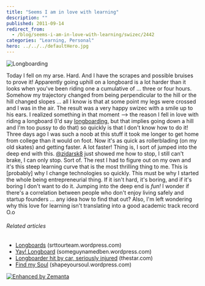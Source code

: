 ```yaml
---
title: "Seems I am in love with learning"
description: ""
published: 2011-09-14
redirect_from:
  - /blog/seems-i-am-in-love-with-learning/swizec/2442
categories: "Learning, Personal"
hero: ../../../defaultHero.jpg
---
```


![Longboarding](http://swizec.com/blog/wp-content/uploads/2011/09/300px-Longboard_skateboard3.jpg "Longboarding")

Today I fell on my arse. Hard. And I have the scrapes and possible bruises to prove it! Apparently going uphill on a longboard is a lot harder than it looks when you've been riding one a cumulative of ... three or four hours. Somehow my trajectory changed from being perpendicular to the hill or the hill changed slopes ... all I know is that at some point my legs were crossed and I was in the air. The result was a very happy swizec with a smile up to his ears. I realized something in that moment --> the reason I fell in love with riding a longboard (I'd say [longboarding](http://en.wikipedia.org/wiki/Longboarding "Longboarding"), but that implies going down a hill and I'm too pussy to do that) so quickly is that I don't know how to do it! Three days ago I was such a noob at this stuff it took me longer to get home from college than it would on foot. Now it's as quick as rollerblading (on my old skates) and getting faster. A lot faster! Thing is, I sort of jumped into the deep end with this. [@zidarsk8](http://twitter.com/zidarsk8) just showed me how to stop, I still can't brake, I can only stop. Sort of. The rest I had to figure out on my own and it's this steep learning curve that is the most thrilling thing to me. This is \[probably] why I change technologies so quickly. This must be why I started the whole being entrepreneurial thing. If it isn't hard, it's boring, and if it's boring I don't want to do it. Jumping into the deep end is _fun!_ I wonder if there's a correlation between people who don't enjoy living safely and startup founders ... any idea how to find that out? Also, I'm left wondering why this love for learning isn't translating into a good academic track record O.o

###### Related articles

- [Longboards](http://srttourteam.wordpress.com/2011/08/05/longboards/) (srttourteam.wordpress.com)
- [Yay! Longboard](http://someguynamedben.wordpress.com/2011/07/02/yay-longboard/) (someguynamedben.wordpress.com)
- [Longboarder hit by car, seriously injured](http://www.thestar.com/news/article/1025357--longboarder-hit-by-car-seriously-injured) (thestar.com)
- [Find my Soul](http://shapeyoursoul.wordpress.com/2011/08/02/find-my-soul/) (shapeyoursoul.wordpress.com)

[![Enhanced by Zemanta](http://img.zemanta.com/zemified_e.png?x-id=fd7c855c-fd36-44a3-8bc9-087a697e7550)](http://www.zemanta.com/ "Enhanced by Zemanta")
